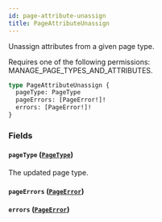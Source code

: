 ```yaml
---
id: page-attribute-unassign
title: PageAttributeUnassign
---
```


Unassign attributes from a given page type.

Requires one of the following permissions: MANAGE_PAGE_TYPES_AND_ATTRIBUTES.

```graphql
type PageAttributeUnassign {
  pageType: PageType
  pageErrors: [PageError!]!
  errors: [PageError!]!
}
```

### Fields

#### `pageType` ([`PageType`](../../../developer/api-reference/objects/page-type))

The updated page type.

#### `pageErrors` ([`PageError`](../../../developer/api-reference/objects/page-error))

#### `errors` ([`PageError`](../../../developer/api-reference/objects/page-error))
